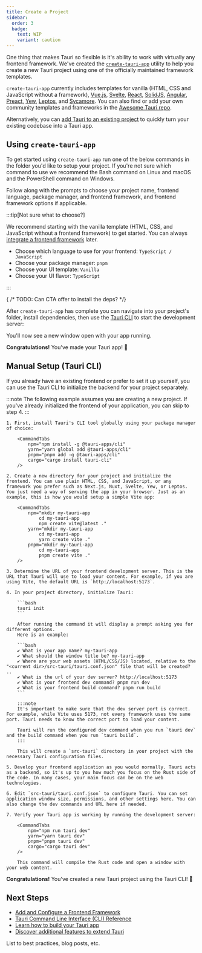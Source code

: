 ```yaml
---
title: Create a Project
sidebar:
  order: 3
  badge:
    text: WIP
    variant: caution
---
```




One thing that makes Tauri so flexible is it's ability to work with virtually any frontend framework. We've created the [`create-tauri-app`](https://github.com/tauri-apps/create-tauri-app) utility to help you create a new Tauri project using one of the officially maintained framework templates.

`create-tauri-app` currently includes templates for vanilla (HTML, CSS and JavaScript without a framework), [Vue.js](https://vuejs.org), [Svelte](https://svelte.dev), [React](https://reactjs.org/), [SolidJS](https://www.solidjs.com/), [Angular](https://angular.io/), [Preact](https://preactjs.com/), [Yew](https://yew.rs/), [Leptos](https://github.com/leptos-rs/leptos), and [Sycamore](https://sycamore-rs.netlify.app/). You can also find or add your own community templates and frameworks in the [Awesome Tauri repo](https://github.com/tauri-apps/awesome-tauri).

Alternatively, you can [add Tauri to an existing project](/start/create-project) to quickly turn your existing codebase into a Tauri app.

## Using `create-tauri-app`

To get started using `create-tauri-app` run one of the below commands in the folder you'd like to setup your project. If you're not sure which command to use we recommend the Bash command on Linux and macOS and the PowerShell command on Windows.

<Cta />

Follow along with the prompts to choose your project name, frontend language, package manager, and frontend framework, and frontend framework options if applicable.

:::tip[Not sure what to choose?]

We recommend starting with the vanilla template (HTML, CSS, and JavaScript without a frontend framework) to get started. You can always [integrate a frontend framework](/start/create-project) later.

- Choose which language to use for your frontend: `TypeScript / JavaScript`
- Choose your package manager: `pnpm`
- Choose your UI template: `Vanilla`
- Choose your UI flavor: `TypeScript`

:::

{ /* TODO: Can CTA offer to install the deps? */}

After `create-tauri-app` has complete you can navigate into your project's folder, install dependencies, then use the [Tauri CLI](/reference/cli) to start the development server:


<CommandTabs
            npm="cd my-tauri-app
    npm install
    npm run tauri dev"
            yarn="cd my-tauri-app
    yarn install
    yarn tauri dev"
            pnpm="cd my-tauri-app
    pnpm install
    pnpm tauri dev"
            cargo="cd my-tauri-app
    cargo tauri dev"
/>

You'll now see a new window open with your app running.

**Congratulations!** You've made your Tauri app! 🚀

## Manual Setup (Tauri CLI)

If you already have an existing frontend or prefer to set it up yourself, you can use the Tauri CLI to initialize the backend for your project separately.

:::note
The following example assumes you are creating a new project. If you've already initialized the frontend of your application, you can skip to step 4.
:::

<Steps>

    1. First, install Tauri's CLI tool globally using your package manager of choice:

        <CommandTabs
            npm="npm install -g @tauri-apps/cli"
            yarn="yarn global add @tauri-apps/cli"
            pnpm="pnpm add -g @tauri-apps/cli"
            cargo="cargo install tauri-cli"
        />

    2. Create a new directory for your project and initialize the frontend. You can use plain HTML, CSS, and JavaScript, or any framework you prefer such as Next.js, Nuxt, Svelte, Yew, or Leptos. You just need a way of serving the app in your browser. Just as an example, this is how you would setup a simple Vite app:

        <CommandTabs
            npm="mkdir my-tauri-app
                cd my-tauri-app
                npm create vite@latest ."
            yarn="mkdir my-tauri-app
                cd my-tauri-app
                yarn create vite ."
            pnpm="mkdir my-tauri-app
                cd my-tauri-app
                pnpm create vite ."
        />

    3. Determine the URL of your frontend development server. This is the URL that Tauri will use to load your content. For example, if you are using Vite, the default URL is `http://localhost:5173`.

    4. In your project directory, initialize Tauri:

        ```bash
        tauri init
        ```

        After running the command it will display a prompt asking you for different options.
        Here is an example:

        ```bash
        ✔ What is your app name? my-tauri-app
        ✔ What should the window title be? my-tauri-app
        ✔ Where are your web assets (HTML/CSS/JS) located, relative to the "<current dir>/src-tauri/tauri.conf.json" file that will be created? ..
        ✔ What is the url of your dev server? http://localhost:5173
        ✔ What is your frontend dev command? pnpm run dev
        ✔ What is your frontend build command? pnpm run build
        ```

        :::note
        It's important to make sure that the dev server port is correct. For example, while Vite uses 5173, not every framework uses the same port. Tauri needs to know the correct port to load your content.

        Tauri will run the configured dev command when you run `tauri dev` and the build command when you run `tauri build`.
        :::

        This will create a `src-tauri` directory in your project with the necessary Tauri configuration files.

    5. Develop your frontend application as you would normally. Tauri acts as a backend, so it's up to you how much you focus on the Rust side of the code. In many cases, your main focus can be on the web technologies.

    6. Edit `src-tauri/tauri.conf.json` to configure Tauri. You can set application window size, permissions, and other settings here. You can also change the dev commands and URL here if needed.

    7. Verify your Tauri app is working by running the development server:

        <CommandTabs
            npm="npm run tauri dev"
            yarn="yarn tauri dev"
            pnpm="pnpm tauri dev"
            cargo="cargo tauri dev"
        />

        This command will compile the Rust code and open a window with your web content.

</Steps>

**Congratulations!** You've created a new Tauri project using the Tauri CLI! 🚀

## Next Steps

- [Add and Configure a Frontend Framework](/start/frontend/)
- [Tauri Command Line Interface (CLI) Reference](/reference/cli)
- [Learn how to build your Tauri app](/develop)
- [Discover additional features to extend Tauri](/plugin)

<Card title="Additional Resources" icon="document">

List to best practices, blog posts, etc.

</Card>
